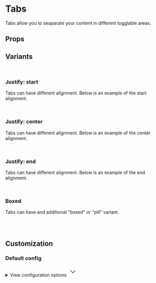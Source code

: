 
<Meta of={TabsStories} />

# Tabs

Tabs allow you to seaparate your content in different togglable areas.

<Primary />

## Props

<Controls />

## Variants

<br />

### Justify: start

Tabs can have different alignment. Below is an example of the start alignment.

<div className="border border-muted-200 dark:border-muted-800 bg-white dark:bg-slate-900 p-6 rounded-sm">
  <Story of={TabsStories.Start} />
</div>

<br />

### Justify: center

Tabs can have different alignment. Below is an example of the center alignment.

<div className="border border-muted-200 dark:border-muted-800 bg-white dark:bg-slate-900 p-6 rounded-sm">
  <Story of={TabsStories.Center} />
</div>

<br />

### Justify: end

Tabs can have different alignment. Below is an example of the end alignment.

<div className="border border-muted-200 dark:border-muted-800 bg-white dark:bg-slate-900 p-6 rounded-sm">
  <Story of={TabsStories.End} />
</div>

<br />

### Boxed

Tabs can have and additional "boxed" or "pill" variant.

<div className="border border-muted-200 dark:border-muted-800 bg-white dark:bg-slate-900 p-6 rounded-sm">
  <Story of={TabsStories.Boxed} />
</div>

<br />
<br />

## Customization

### Default config

<div className="relative">
  <details className="relative bg-slate-50 border border-slate-200 rounded-lg p-4 [&>summary>svg]:open:-rotate-180">
    <summary className="list-none cursor-pointer">
      <span className="font-sans text-slate-500">View configuration options</span>
      <svg
        className="w-5 h-5 text-slate-500 absolute top-5 end-4 transition-transform duration-300"
        xmlns="http://www.w3.org/2000/svg"
        width="32"
        height="32"
        viewBox="0 0 24 24"
      >
        <path
          fill="none"
          stroke="currentColor"
          strokeLinecap="round"
          strokeLinejoin="round"
          strokeWidth="2"
          d="m6 9l6 6l6-6"
        />
      </svg>
    </summary>

    <div className="!mt-4">
      <pre >
        {JSON.stringify(defaultConfig, null, 2)}
      </pre>
    </div>

  </details>
</div>